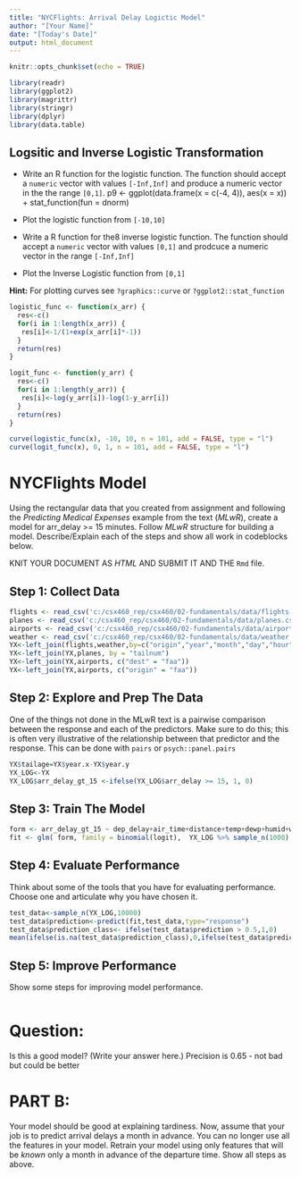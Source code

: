---
title: "NYCFlights: Arrival Delay Logictic Model"
author: "[Your Name]"
date: "[Today's Date]"
output: html_document
---

```{r setup, include=FALSE}
knitr::opts_chunk$set(echo = TRUE)

library(readr)
library(ggplot2)
library(magrittr)
library(stringr)
library(dplyr)
library(data.table)
```


## Logsitic and Inverse Logistic Transformation 

- Write an R function for the logistic function. The function should accept a `numeric` vector with values `[-Inf,Inf]` and produce a numeric vector in the the range `[0,1]`.
p9 <- ggplot(data.frame(x = c(-4, 4)), aes(x = x)) +
        stat_function(fun = dnorm)
- Plot the logistic function from  `[-10,10]`

- Write a R function for the8 inverse logistic function. The function should accept a `numeric` vector with values `[0,1]` and prodcuce a numeric vector in the range `[-Inf,Inf]`

- Plot the Inverse Logistic function from `[0,1]`


**Hint:** For plotting curves see `?graphics::curve` or `?ggplot2::stat_function`

```{r "Logistic and Inverse Logistic" }


logistic_func <- function(x_arr) {
  res<-c()
  for(i in 1:length(x_arr)) {
   res[i]<-1/(1+exp(x_arr[i]*-1))
  }
  return(res)
}

logit_func <- function(y_arr) {
  res<-c()
  for(i in 1:length(y_arr)) {
   res[i]<-log(y_arr[i])-log(1-y_arr[i])
  }
  return(res)
}

curve(logistic_func(x), -10, 10, n = 101, add = FALSE, type = "l")
curve(logit_func(x), 0, 1, n = 101, add = FALSE, type = "l")

```


# NYCFlights Model

Using the rectangular data that you created from assignment and following the *Predicting Medical Expenses* example from the text (*MLwR*), create a model for arr_delay >= 15 minutes. Follow *MLwR* structure   for building a model. Describe/Explain each of the steps and show all work in codeblocks below.

KNIT YOUR DOCUMENT AS *HTML* AND SUBMIT IT AND THE `Rmd` file.   

## Step 1: Collect Data 

```{r "Step 1: Collect Data" }
flights <- read_csv('c:/csx460_rep/csx460/02-fundamentals/data/flights.csv')
planes <- read_csv('c:/csx460_rep/csx460/02-fundamentals/data/planes.csv')
airports <- read_csv('c:/csx460_rep/csx460/02-fundamentals/data/airports.csv')
weather <- read_csv('c:/csx460_rep/csx460/02-fundamentals/data/weather.csv')
YX<-left_join(flights,weather,by=c("origin","year","month","day","hour"))
YX<-left_join(YX,planes, by = "tailnum")
YX<-left_join(YX,airports, c("dest" = "faa"))
YX<-left_join(YX,airports, c("origin" = "faa"))

```

## Step 2: Explore and Prep The Data


One of the things not done in the MLwR text is a pairwise comparison between the response and each of the predictors. Make sure to do this; this is often very illustrative of the relationship between that predictor and the response. This can be done with `pairs` or `psych::panel.pairs`


```{r "Step 2: prep data" }
YX$tailage=YX$year.x-YX$year.y
YX_LOG<-YX
YX_LOG$arr_delay_gt_15 <-ifelse(YX_LOG$arr_delay >= 15, 1, 0)

```

## Step 3:  Train The Model

```{r "Step 3: Train The Model" }

form <- arr_delay_gt_15 ~ dep_delay+air_time+distance+temp+dewp+humid+wind_dir+wind_speed+wind_gust+pressure+seats+tailage
fit <- glm( form, family = binomial(logit),  YX_LOG %>% sample_n(1000) )

```

## Step 4: Evaluate Performance

Think about some of the tools that you have for evaluating performance.  Choose one and articulate why you have chosen it.

```{r "Step 4: Evaluate Performance" }
test_data<-sample_n(YX_LOG,10000)
test_data$prediction<-predict(fit,test_data,type="response")
test_data$prediction_class<- ifelse(test_data$prediction > 0.5,1,0)
mean(ifelse(is.na(test_data$prediction_class),0,ifelse(test_data$prediction_class==test_data$arr_delay_gt_15,1,0)) )

```

 
## Step 5: Improve Performance 

Show some steps for improving model performance.

```{r "Step 5: Improve Performance" }

```


# Question:

Is this a good model?  (Write your answer here.)
Precision is 0.65 - not bad but could be better

# PART B:

Your model should be good at explaining tardiness. Now, assume that your job is to predict arrival delays a month in advance. You can no longer use all the features in your model. Retrain your model using only features that will be *known* only a month in advance of the departure time.  Show all steps as above.

